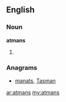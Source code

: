 ==English==

===Noun===
'''atmans'''

# {{plural of|[[atman]]}}

===Anagrams===
* [[manats#English|manats]], [[Tasman#English|Tasman]]

[[ar:atmans]]
[[my:atmans]]